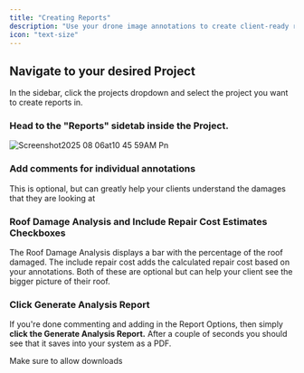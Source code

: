 ```yaml
---
title: "Creating Reports"
description: "Use your drone image annotations to create client-ready reports in seconds."
icon: "text-size"
---
```


## Navigate to your desired Project

In the sidebar, click the projects dropdown and select the project you want to create reports in.

### Head to the "Reports" sidetab inside the Project.

<Card title="Reports Tab" icon="sparkles">
  <img
    src="/images/Screenshot2025-08-06at10.45.59AM.png"
    alt="Screenshot2025 08 06at10 45 59AM Pn"
    title="Screenshot2025 08 06at10 45 59AM Pn"
    style={{ width:"100%" }}
  />
</Card>

### Add comments for individual annotations

This is optional, but can greatly help your clients understand the damages that they are looking at

### Roof Damage Analysis and Include Repair Cost Estimates Checkboxes

The Roof Damage Analysis displays a bar with the percentage of the roof damaged. The include repair cost adds the calculated repair cost based on your annotations. Both of these are optional but can help your client see the bigger picture of their roof.

### Click Generate Analysis Report

If you're done commenting and adding in the Report Options, then simply **click the Generate Analysis Report.** After a couple of seconds you should see that it saves into your system as a PDF.

<Warning>
  Make sure to allow downloads
</Warning>